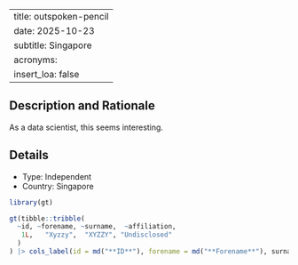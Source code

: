 
---
title: outspoken-pencil
date: 2025-10-23
subtitle: Singapore
acronyms:
  insert_loa: false
---

## Description and Rationale

As a data scientist, this seems interesting.

## Details

* Type: Independent
* Country: Singapore

```r
library(gt)

gt(tibble::tribble(
  ~id, ~forename, ~surname,  ~affiliation,
   1L,   "Xyzzy",  "XYZZY", "Undisclosed"
  )
) |> cols_label(id = md("**ID**"), forename = md("**Forename**"), surname ~ md("**Surname**"), affiliation ~ md("**Affiliation**"))
```
